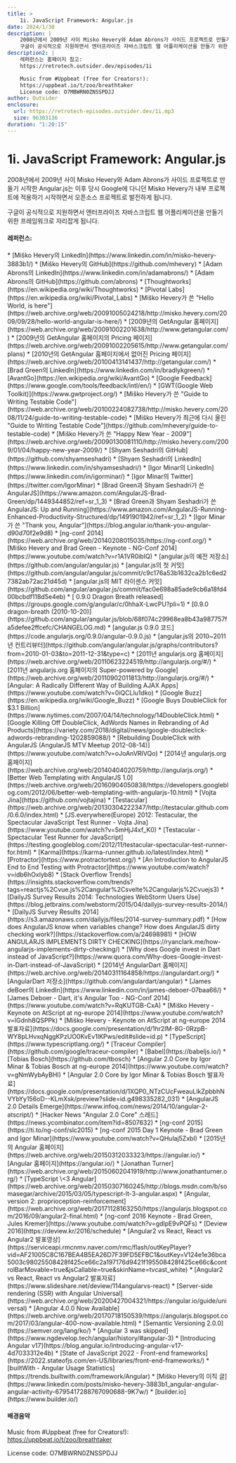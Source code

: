 ```yaml
---
title: >
    1i. JavaScript Framework: Angular.js
date: 2024/1/30
description: |
    2008년에서 2009년 사이 Misko Hevery와 Adam Abrons가 사이드 프로젝트로 만들기 시작한 Angular.js는 이후 당시 Google에 다니던 Misko Hevery가 내부 프로젝트에 적용하기 시작하면서 오픈소스 프로젝트로 발전하게 됩니다.
    구글이 공식적으로 지원하면서 엔터프라이즈 자바스크립트 웹 어플리케이션을 만들기 위한 프레임워크로 자리잡게 됩니다.
description2: |
    레퍼런스는 홈페이지 참고:
    https://retrotech.outsider.dev/episodes/1i

    Music from #Uppbeat (free for Creators!):
    https://uppbeat.io/t/zoo/breathtaker
    License code: O7MBWRN0ZNSSPDJJ
author: Outsider
enclosure:
  url: https://retrotech-episodes.outsider.dev/1i.mp3
  size: 96303136
duration: "1:20:15"
---
```


# 1i. JavaScript Framework: Angular.js

2008년에서 2009년 사이 Misko Hevery와 Adam Abrons가 사이드 프로젝트로 만들기 시작한
Angular.js는 이후 당시 Google에 다니던 Misko Hevery가
내부 프로젝트에 적용하기 시작하면서 오픈소스 프로젝트로 발전하게 됩니다.

구글이 공식적으로 지원하면서 엔터프라이즈 자바스크립트 웹 어플리케이션을
만들기 위한 프레임워크로 자리잡게 됩니다.


<Badges
  apple="https://podcasts.apple.com/kr/podcast/1i-javascript-framework-angular-js/id1698903712?i=1000643511005"
  youtube="https://www.youtube.com/watch?v=Ziq3tyBwMqM&list=PLEHf_UYxvkp9HCnP3UIZhEss_Yo4XuUDX"
  spotify="https://open.spotify.com/episode/3laMg5tAsPjuViGzE38yot"
/>

#### 레퍼런스:
<div class="refs">
    * [Miško Hevery의 LinkedIn](https://www.linkedin.com/in/misko-hevery-3883b1/)
    * [Miško Hevery의 GitHub](https://github.com/mhevery)
    * [Adam Abrons의 LinkedIn](https://www.linkedin.com/in/adamabrons/)
    * [Adam Abrons의 GitHub](https://github.com/abrons)
    * [Thoughtworks](https://en.wikipedia.org/wiki/Thoughtworks)
    * [Pivotal Labs](https://en.wikipedia.org/wiki/Pivotal_Labs)
    * [Miško Hevery가 쓴 "Hello World, <angular/> is here"](https://web.archive.org/web/20091005024218/http://misko.hevery.com/2009/09/28/hello-world-angular-is-here/)
    * [2009년의 GetAngular 홈페이지](https://web.archive.org/web/20091002201638/http://www.getangular.com/)
    * [2009년의 GetAngular 홈페이지의 Pricing 페이지](https://web.archive.org/web/20091002205615/http://www.getangular.com/plans)
    * [2010년의 GetAngular 홈페이지에서 없어진 Pricing 페이지](https://web.archive.org/web/20100413141437/http://getangular.com/)
    * [Brad Green의 LinkedIn](https://www.linkedin.com/in/bradlykgreen/)
    * [AvantGo](https://en.wikipedia.org/wiki/AvantGo)
    * [Google Feedback](https://www.google.com/tools/feedback/intl/en/)
    * [GWT(Google Web Toolkit)](https://www.gwtproject.org/)
    * [Miško Hevery가 쓴 "Guide to Writing Testable Code"](https://web.archive.org/web/20100224082738/http://misko.hevery.com/2008/11/24/guide-to-writing-testable-code)
    * [Miško Hevery가 최근에 다시 올린 "Guide to Writing Testable Code"](https://github.com/mhevery/guide-to-testable-code)
    * [Miško Hevery가 쓴 "Happy New Year - 2009"](https://web.archive.org/web/20090130081110/http://misko.hevery.com/2009/01/04/happy-new-year-2009/)
    * [Shyam Seshadri의 GitHub](https://github.com/shyamseshadri)
    * [Shyam Seshadri의 LinkedIn](https://www.linkedin.com/in/shyamseshadri/)
    * [Igor Minar의 LinkedIn](https://www.linkedin.com/in/igorminar/)
    * [Igor Minar의 Twitter](https://twitter.com/IgorMinar)
    * [Brad Green과 Shyam Seshadri가 쓴 AngularJS](https://www.amazon.com/AngularJS-Brad-Green/dp/1449344852/ref=sr_1_3)
    * [Brad Green과 Shyam Seshadri가 쓴 AngularJS: Up and Running](https://www.amazon.com/AngularJS-Running-Enhanced-Productivity-Structured/dp/1491901942/ref=sr_1_2)
    * [Igor Minar가 쓴 "Thank you, Angular"](https://blog.angular.io/thank-you-angular-d90d70f2e9d8)
    * [ng-conf 2014](https://web.archive.org/web/20140208015035/https://ng-conf.org/)
    * [Miško Hevery and Brad Green - Keynote - NG-Conf 2014](https://www.youtube.com/watch?v=r1A1VR0ibIQ)
    * [angular.js의 예전 저장소](https://github.com/angular/angular.js)
    * [angular.js의 첫 커밋](https://github.com/angular/angular.js/commit/c9c176a53b1632ca2b1c6ed27382ab72ac21d45d)
    * [angular.js의 MIT 라이센스 커밋](https://github.com/angular/angular.js/commit/fac0e698a85ade9cb6a18fd400bcbdf118d5e4eb)
    * [<angular/> 0.9.0 Dragon Breath released](https://groups.google.com/g/angular/c/0hhaX-LwcPU?pli=1)
    * [0.9.0 dragon-breath (2010-10-20)](https://github.com/angular/angular.js/blob/68f074c29968ea8b43a987757fa5defee2ffcefc/CHANGELOG.md)
    * [angular.js 0.9.0 코드](https://code.angularjs.org/0.9.0/angular-0.9.0.js)
    * [angular.js의 2010~2011년 컨트리뷰터](https://github.com/angular/angular.js/graphs/contributors?from=2010-01-03&to=2011-12-31&type=c)
    * [2011년 angularjs.org 홈페이지](https://web.archive.org/web/20110623224519/http://angularjs.org/#/)
    * [2011년 angularjs.org 홈페이지의 Super-powered by Google](https://web.archive.org/web/20110902011813/http://angularjs.org/#/)
    * [Angular: A Radically Different Way of Building AJAX Apps](https://www.youtube.com/watch?v=0iQCLlu1dko)
    * [Google Buzz](https://en.wikipedia.org/wiki/Google_Buzz)
    * [Google Buys DoubleClick for $3.1 Billion](https://www.nytimes.com/2007/04/14/technology/14DoubleClick.html)
    * [Google Killing Off DoubleClick, AdWords Names in Rebranding of Ad Products](https://variety.com/2018/digital/news/google-doubleclick-adwords-rebranding-1202859088/)
    * [Rebuilding DoubleClick with AngularJS (AngularJS MTV Meetup 2012-08-14)](https://www.youtube.com/watch?v=oJoAnVRIVQo)
    * [2014년 angularjs.org 홈페이지](https://web.archive.org/web/20140404020759/http://angularjs.org/)
    * [Better Web Templating with AngularJS 1.0](https://web.archive.org/web/20160904050838/https://developers.googleblog.com/2012/06/better-web-templating-with-angularjs-10.html)
    * [Vojta Jina](https://github.com/vojtajina)
    * [Testacular](https://web.archive.org/web/20130304222347/http://testacular.github.com/0.6.0/index.html)
    * [JS.everywhere(Europe) 2012: Testacular, the Spectacular JavaScript Test Runner - Vojta Jína](https://www.youtube.com/watch?v=5mHjJ4xf_K0)
    * [Testacular - Spectacular Test Runner for JavaScript](https://testing.googleblog.com/2012/11/testacular-spectacular-test-runner-for.html)
    * [Karma](https://karma-runner.github.io/latest/index.html)
    * [Protractor](https://www.protractortest.org/)
    * [An Introduction to AngularJS End to End Testing with Protractor](https://www.youtube.com/watch?v=idb6hOxlyb8)
    * [Stack Overflow Trends](https://insights.stackoverflow.com/trends?tags=reactjs%2Cvue.js%2Cangular%2Csvelte%2Cangularjs%2Cvuejs3)
    * [DailyJS Survey Results 2014: Technologies WebStorm Users Use](https://blog.jetbrains.com/webstorm/2015/04/dailyjs-survey-results-2014/)
    * [DailyJS Survey Results 2014](https://s3.amazonaws.com/dailyjs/files/2014-survey-summary.pdf)
    * [How does AngularJS know when variables change? How does AngularJS dirty checking work?](https://stackoverflow.com/a/24698981)
    * [HOW ANGULARJS IMPLEMENTS DIRTY CHECKING](https://ryanclark.me/how-angularjs-implements-dirty-checking/)
    * [Why does Google invest in Dart instead of JavaScript?](https://www.quora.com/Why-does-Google-invest-in-Dart-instead-of-JavaScript)
    * [2014년 AngularDart 홈페이지](https://web.archive.org/web/20140311164858/https://angulardart.org/)
    * [AngularDart 저장소](https://github.com/angulardart/angular)
    * [James deBoer의 LinkedIn](https://www.linkedin.com/in/james-deboer-07baa66/)
    * [James Deboer - Dart, it's Angular Too - NG-Conf 2014](https://www.youtube.com/watch?v=RqKUTGB-CxA)
    * [Miško Hevery - Keynote on AtScript at ng-europe 2014](https://www.youtube.com/watch?v=lGdnh8QSPPk)
    * [Miško Hevery - Keynote on AtScript at ng-europe 2014 발표자료](https://docs.google.com/presentation/d/1hr2IM-8G-0RzpB-WY8pLHvxqNggKPzUO0KvEv1IKPws/edit#slide=id.p)
    * [TypeScript](https://www.typescriptlang.org/)
    * [Traceur Compiler](https://github.com/google/traceur-compiler)
    * [Babel](https://babeljs.io/)
    * [Tobias Bosch](https://github.com/tbosch)
    * [Angular 2.0 Core by Igor Minar & Tobias Bosch at ng-europe 2014](https://www.youtube.com/watch?v=gNmWybAyBHI)
    * [Angular 2.0 Core by Igor Minar & Tobias Bosch 발표자료](https://docs.google.com/presentation/d/1XQP0_NTzCUcFweauLlkZpbbhNVYbYy156oD--KLmXsk/preview?slide=id.g498335282_031)
    * [AngularJS 2.0 Details Emerge](https://www.infoq.com/news/2014/10/angular-2-atscript/)
    * [Hacker News "Angular 2.0 Core" 스레드](https://news.ycombinator.com/item?id=8507632)
    * [ng-conf 2015](https://ti.to/ng-conf/slc2015)
    * [ng-conf 2015 Day 1 Keynote - Brad Green and Igor Minar](https://www.youtube.com/watch?v=QHulaj5ZxbI)
    * [2015년의 Angular 홈페이지](https://web.archive.org/web/20150312033323/https://angular.io/)
    * [Angular 홈페이지](https://angular.io/)
    * [Jonathan Turner](https://web.archive.org/web/20150602041919/http://www.jonathanturner.org/)
    * [TypeScript \<3 Angular](https://web.archive.org/web/20150307160245/http://blogs.msdn.com/b/somasegar/archive/2015/03/05/typescript-lt-3-angular.aspx)
    * [Angular, version 2: proprioception-reinforcement](https://web.archive.org/web/20171128163250/https://angularjs.blogspot.com/2016/09/angular2-final.html)
    * [ng-conf 2016 Keynote - Brad Green, Jules Kremer](https://www.youtube.com/watch?v=gdlpE9vPQFs)
    * [Deview 2016](https://deview.kr/2016/schedule)
    * [Angular2 vs React, React vs Angular2 발표영상](https://serviceapi.rmcnmv.naver.com/rmc/flash/outKeyPlayer?vid=AF21005C8C167BEA4B5EA26D7F39FD5EFBC1&outKey=V124e1e36bca5003c98025508428f425ce66c2a197176d9421f195508428f425ce66c&controlBarMovable=true&jsCallable=true&skinName=tvcast_white)
    * [Angular2 vs React, React vs Angular2 발표자료](https://www.slideshare.net/deview/114angularvs-react)
    * [Server-side rendering (SSR) with Angular Universal](https://web.archive.org/web/20200427004321/https://angular.io/guide/universal)
    * [Angular 4.0.0 Now Available](https://web.archive.org/web/20170718150539/https://angularjs.blogspot.com/2017/03/angular-400-now-available.html)
    * [Semantic Versioning 2.0.0](https://semver.org/lang/ko/)
    * [Angular 3 was skipped](https://www.ngdevelop.tech/angular/history/#angular-3)
    * [Introducing Angular v17](https://blog.angular.io/introducing-angular-v17-4d7033312e4b)
    * [State of JavaScript 2022 - Front-end frameworks](https://2022.stateofjs.com/en-US/libraries/front-end-frameworks/)
    * [builtWith - Angular Usage Statistics](https://trends.builtwith.com/framework/Angular)
    * [Miško Hevery의 이직 글](https://www.linkedin.com/posts/misko-hevery-3883b1_angular-angular-angular-activity-6795417288767090688-9K7w/)
    * [builder.io](https://www.builder.io/)
</div>

#### 배경음악
Music from #Uppbeat (free for Creators!):
https://uppbeat.io/t/zoo/breathtaker

License code: O7MBWRN0ZNSSPDJJ
